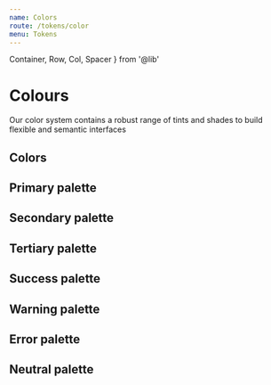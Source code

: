 ```yaml
---
name: Colors
route: /tokens/color
menu: Tokens
---
```


  Container,
  Row,
  Col,
  Spacer
} from '@lib'


# Colours

Our color system contains a robust range of tints and shades to build flexible and semantic interfaces


## Colors

<div className="flex">
  <Swatch className="bg-primary-500" />
  <Spacer mx={2}/>
  <Swatch className="bg-secondary-500" />
  <Spacer mx={2}/>
  <Swatch className="bg-tertiary-500" />
</div>
<Spacer my={2}/>
<div className="flex">
  <Swatch className="bg-success-500" height="80px" />
  <Spacer mx={2}/>
  <Swatch className="bg-warning-500" height="80px" />
  <Spacer mx={2}/>
  <Swatch className="bg-error-500" height="80px" />
  <Spacer mx={2}/>
  <Swatch className="bg-neutral-500" height="80px" />
</div>

<Spacer my={6}/>


## Primary palette
<Swatches name="primary-100" color="#FEEED3" dark={true} />
<Swatches name="primary-200" color="#FED8A8" dark={true} />
<Swatches name="primary-300" color="#FCBD7D" dark={true} />
<Swatches name="primary-400" color="#FAA25C" dark={true} />
<Swatches name="primary-500" color="#F77728" />
<Swatches name="primary-600" color="#D4581D" />
<Swatches name="primary-700" color="#B13D14" />
<Swatches name="primary-800" color="#8F260C" />
<Swatches name="primary-900" color="#761707" />


## Secondary palette
<Swatches name="secondary-100" color="#D6E8FC" dark={true} />
<Swatches name="secondary-200" color="#AECFF9" dark={true} />
<Swatches name="secondary-300" color="#83AFEF" dark={true} />
<Swatches name="secondary-400" color="#6290E0" dark={true} />
<Swatches name="secondary-500" color="#3366CC" />
<Swatches name="secondary-600" color="#254EAF" />
<Swatches name="secondary-700" color="#193992" />
<Swatches name="secondary-800" color="#102776" />
<Swatches name="secondary-900" color="#091B61" />


## Tertiary palette
<Swatches name="tertiary-100" color="#E7EFF6" dark={true} />
<Swatches name="tertiary-200" color="#D1DFED" dark={true} />
<Swatches name="tertiary-300" color="#A6B7C9" dark={true} />
<Swatches name="tertiary-400" color="#738294" dark={true} />
<Swatches name="tertiary-500" color="#37404E" />
<Swatches name="tertiary-600" color="#283143" />
<Swatches name="tertiary-700" color="#1B2438" />
<Swatches name="tertiary-800" color="#11192D" />
<Swatches name="tertiary-900" color="#0A1025" />



## Success palette
<Swatches name="success-100" color="#F3FAC8" dark={true} />
<Swatches name="success-200" color="#E5F694" dark={true} />
<Swatches name="success-300" color="#CAE55C" dark={true} />
<Swatches name="success-400" color="#AACC33" dark={true} />
<Swatches name="success-500" color="#80AA01" />
<Swatches name="success-600" color="#6A9200" />
<Swatches name="success-700" color="#557A00" />
<Swatches name="success-800" color="#426200" />
<Swatches name="success-900" color="#345100" />



## Warning palette
<Swatches name="warning-100" color="#FEF4CC" dark={true} />
<Swatches name="warning-200" color="#FEE699" dark={true} />
<Swatches name="warning-300" color="#FED366" dark={true} />
<Swatches name="warning-400" color="#FDC140" dark={true} />
<Swatches name="warning-500" color="#FCA402" />
<Swatches name="warning-600" color="#D88501" />
<Swatches name="warning-700" color="#B56801" />
<Swatches name="warning-800" color="#924F00" />
<Swatches name="warning-900" color="#783D00" />



## Error palette
<Swatches name="error-100" color="#FFE5D4" dark={true} />
<Swatches name="error-200" color="#FFC5AA" dark={true} />
<Swatches name="error-300" color="#FF9E7F" dark={true} />
<Swatches name="error-400" color="#FF7960" dark={true} />
<Swatches name="error-500" color="#FF3C2B" />
<Swatches name="error-600" color="#DB1F1F" />
<Swatches name="error-700" color="#B71523" />
<Swatches name="error-800" color="#930D24" />
<Swatches name="error-900" color="#7A0824" />

## Neutral palette

<Swatches name="neutral-100" color="#E6E6E6" dark={true} />
<Swatches name="neutral-200" color="#CCCCCC" dark={true} />
<Swatches name="neutral-300" color="#B3B3B3" dark={true} />
<Swatches name="neutral-400" color="#999999" dark={true} />
<Swatches name="neutral-500" color="#808080" />
<Swatches name="neutral-600" color="#666666" />
<Swatches name="neutral-700" color="#4D4D4D" />
<Swatches name="neutral-800" color="#333333" />
<Swatches name="neutral-900" color="#1A1A1A" />